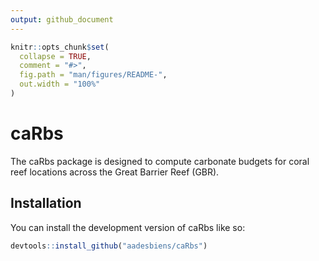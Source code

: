 ```yaml
---
output: github_document
---
```


<!-- README.md is generated from README.Rmd. Please edit that file -->

```r
knitr::opts_chunk$set(
  collapse = TRUE,
  comment = "#>",
  fig.path = "man/figures/README-",
  out.width = "100%"
)
```

# caRbs

<!-- badges: start -->
<!-- badges: end -->

The caRbs package is designed to compute carbonate budgets for coral reef locations across the Great Barrier Reef (GBR).

## Installation

You can install the development version of caRbs like so:

``` r
devtools::install_github("aadesbiens/caRbs")
```

